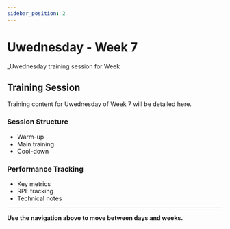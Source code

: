 ```yaml
---
sidebar_position: 2
---
```



<WorkoutNav weekNumber={7} />

# Uwednesday - Week 7

_Uwednesday training session for Week 

## Training Session

Training content for Uwednesday of Week 7 will be detailed here.

### Session Structure
- Warm-up
- Main training
- Cool-down

### Performance Tracking
- Key metrics
- RPE tracking
- Technical notes

---

**Use the navigation above to move between days and weeks.**
